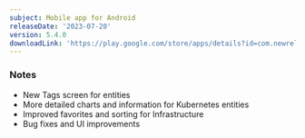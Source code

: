 ```yaml
---
subject: Mobile app for Android
releaseDate: '2023-07-20'
version: 5.4.0
downloadLink: 'https://play.google.com/store/apps/details?id=com.newrelic.rpm'
---
```


### Notes

- New Tags screen for entities
- More detailed charts and information for Kubernetes entities
- Improved favorites and sorting for Infrastructure
- Bug fixes and UI improvements
